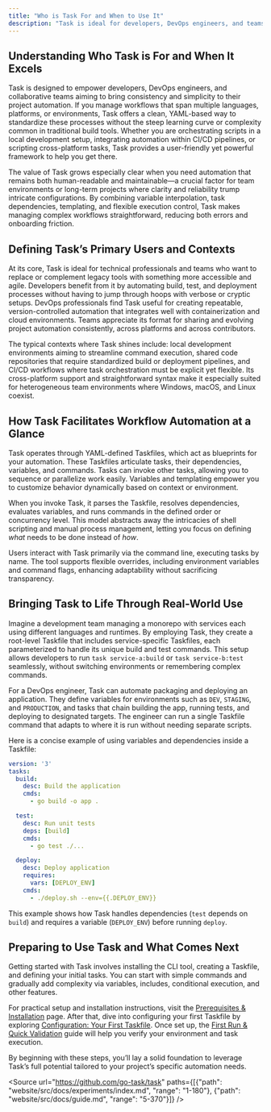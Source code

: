 ```yaml
---
title: "Who is Task For and When to Use It"
description: "Task is ideal for developers, DevOps engineers, and teams aiming to standardize and automate project workflows across languages and platforms. Use Task when you need readable, maintainable automation without the complexity of older build tools—across CI/CD, local development, and cross-platform scripting."
---
```


## Understanding Who Task is For and When It Excels

Task is designed to empower developers, DevOps engineers, and collaborative teams aiming to bring consistency and simplicity to their project automation. If you manage workflows that span multiple languages, platforms, or environments, Task offers a clean, YAML-based way to standardize these processes without the steep learning curve or complexity common in traditional build tools. Whether you are orchestrating scripts in a local development setup, integrating automation within CI/CD pipelines, or scripting cross-platform tasks, Task provides a user-friendly yet powerful framework to help you get there.

The value of Task grows especially clear when you need automation that remains both human-readable and maintainable—a crucial factor for team environments or long-term projects where clarity and reliability trump intricate configurations. By combining variable interpolation, task dependencies, templating, and flexible execution control, Task makes managing complex workflows straightforward, reducing both errors and onboarding friction.

## Defining Task’s Primary Users and Contexts

At its core, Task is ideal for technical professionals and teams who want to replace or complement legacy tools with something more accessible and agile. Developers benefit from it by automating build, test, and deployment processes without having to jump through hoops with verbose or cryptic setups. DevOps professionals find Task useful for creating repeatable, version-controlled automation that integrates well with containerization and cloud environments. Teams appreciate its format for sharing and evolving project automation consistently, across platforms and across contributors.

The typical contexts where Task shines include: local development environments aiming to streamline command execution, shared code repositories that require standardized build or deployment pipelines, and CI/CD workflows where task orchestration must be explicit yet flexible. Its cross-platform support and straightforward syntax make it especially suited for heterogeneous team environments where Windows, macOS, and Linux coexist.

## How Task Facilitates Workflow Automation at a Glance

Task operates through YAML-defined Taskfiles, which act as blueprints for your automation. These Taskfiles articulate tasks, their dependencies, variables, and commands. Tasks can invoke other tasks, allowing you to sequence or parallelize work easily. Variables and templating empower you to customize behavior dynamically based on context or environment.

When you invoke Task, it parses the Taskfile, resolves dependencies, evaluates variables, and runs commands in the defined order or concurrency level. This model abstracts away the intricacies of shell scripting and manual process management, letting you focus on defining _what_ needs to be done instead of _how_.

Users interact with Task primarily via the command line, executing tasks by name. The tool supports flexible overrides, including environment variables and command flags, enhancing adaptability without sacrificing transparency.

## Bringing Task to Life Through Real-World Use

Imagine a development team managing a monorepo with services each using different languages and runtimes. By employing Task, they create a root-level Taskfile that includes service-specific Taskfiles, each parameterized to handle its unique build and test commands. This setup allows developers to run `task service-a:build` or `task service-b:test` seamlessly, without switching environments or remembering complex commands.

For a DevOps engineer, Task can automate packaging and deploying an application. They define variables for environments such as `DEV`, `STAGING`, and `PRODUCTION`, and tasks that chain building the app, running tests, and deploying to designated targets. The engineer can run a single Taskfile command that adapts to where it is run without needing separate scripts.

Here is a concise example of using variables and dependencies inside a Taskfile:

```yaml
version: '3'
tasks:
  build:
    desc: Build the application
    cmds:
      - go build -o app .

  test:
    desc: Run unit tests
    deps: [build]
    cmds:
      - go test ./...

  deploy:
    desc: Deploy application
    requires:
      vars: [DEPLOY_ENV]
    cmds:
      - ./deploy.sh --env={{.DEPLOY_ENV}}
```

This example shows how Task handles dependencies (`test` depends on `build`) and requires a variable (`DEPLOY_ENV`) before running `deploy`.

## Preparing to Use Task and What Comes Next

Getting started with Task involves installing the CLI tool, creating a Taskfile, and defining your initial tasks. You can start with simple commands and gradually add complexity via variables, includes, conditional execution, and other features.

For practical setup and installation instructions, visit the [Prerequisites & Installation](/getting-started/onboarding-essentials/prerequisites-installation) page. After that, dive into configuring your first Taskfile by exploring [Configuration: Your First Taskfile](/getting-started/onboarding-essentials/initial-configuration-setup). Once set up, the [First Run & Quick Validation](/getting-started/onboarding-essentials/run-and-validate) guide will help you verify your environment and task execution.

By beginning with these steps, you’ll lay a solid foundation to leverage Task’s full potential tailored to your project’s specific automation needs.

<Source url="https://github.com/go-task/task" paths={[{"path": "website/src/docs/experiments/index.md", "range": "1-180"}, {"path": "website/src/docs/guide.md", "range": "5-370"}]} />